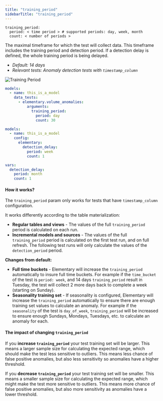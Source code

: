 ```yaml
---
title: "training_period"
sidebarTitle: "training_period"
---
```




<AiGenerateTest />

```
training_period:
  period: < time period > # supported periods: day, week, month
  count: < number of periods >
```

The maximal timeframe for which the test will collect data.
This timeframe includes the training period and detection period. If a detection delay is defined, the whole training period is being delayed.

- _Default: 14 days_
- _Relevant tests: Anomaly detection tests with `timestamp_column`_

<img src="/pics/anomalies/training-period.png" alt="Training Period" />

<RequestExample>

```yml test
models:
  - name: this_is_a_model
    data_tests:
      - elementary.volume_anomalies:
          arguments:
            training_period:
              period: day
              count: 30
```

```yml model
models:
  - name: this_is_a_model
    config:
      elementary:
        detection_delay:
          period: week
          count: 1
```

```yml dbt_project.yml
vars:
  detection_delay:
    period: month
    count: 1
```

</RequestExample>

#### How it works?

The `training_period` param only works for tests that have `timestamp_column` configuration.

It works differently according to the table materialization:

- **Regular tables and views** - The values of the full `training_period` period is calculated on each run.
- **Incremental models and sources** - The values of the full `training_period` period is calculated on the first test run, and on full refresh. The following test runs will only calculate the values of the `detection_period` period.

**Changes from default:**

- **Full time buckets** - Elementary will increase the `training_period` automatically to insure full time buckets. For example if the `time_bucket` of the test is `period: week`, and 14 days `training_period` result in Tuesday, the test will collect 2 more days back to complete a week (starting on Sunday).
- **Seasonality training set** - If seasonality is configured, Elementary will increase the `training_period` automatically to ensure there are enough training set values to calculate an anomaly. For example if the `seasonality` of the test is `day_of_week`, `training_period` will be increased to ensure enough Sundays, Mondays, Tuesdays, etc. to calculate an anomaly for each.

#### The impact of changing `training_period`

If you **increase `training_period`** your test training set will be larger. This means a larger sample size for calculating the expected range, which should make the test less sensitive to outliers. This means less chance of false positive anomalies, but also less sensitivity so anomalies have a higher threshold.

If you **decrease `training_period`** your test training set will be smaller. This means a smaller sample size for calculating the expected range, which might make the test more sensitive to outliers. This means more chance of false positive anomalies, but also more sensitivity as anomalies have a lower threshold.
